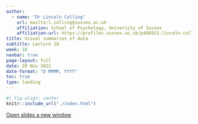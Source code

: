 ```yaml
---
author:
  - name: "Dr Lincoln Colling"
    url: mailto:l.colling@sussex.ac.uk
    affiliation: School of Psychology, University of Sussex
    affiliation-url: https://profiles.sussex.ac.uk/p488921-lincoln-colling
title: Visual summaries of data
subtitle: Lecture 10
week: 10
navbar: true
page-layout: full
date: 28 Nov 2022
date-format: "D MMMM, YYYY"
toc: true
type: landing
---
```


```r
#| fig-align: center
knitr::include_url("./index.html")
```
[Open slides a new window](./index.html)
